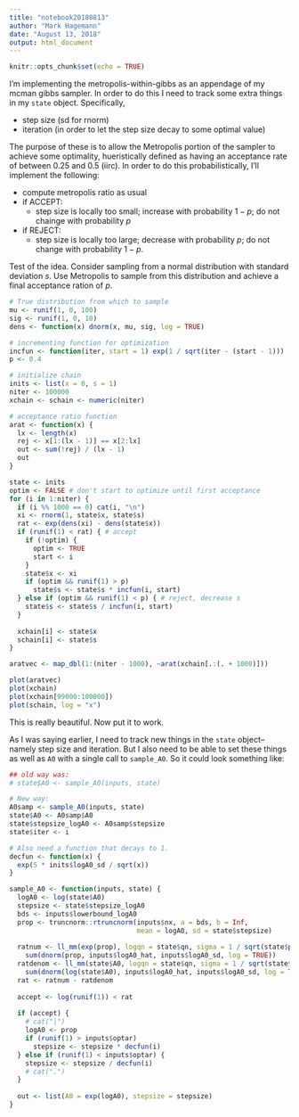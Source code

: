 ```yaml
---
title: "notebook20180813"
author: "Mark Hagemann"
date: "August 13, 2018"
output: html_document
---
```


```r
knitr::opts_chunk$set(echo = TRUE)
```

I'm implementing the metropolis-within-gibbs as an appendage of my mcman gibbs sampler. In order to do this I need to track some extra things in my `state` object. Specifically,

- step size (sd for rnorm)
- iteration (in order to let the step size decay to some optimal value)

The purpose of these is to allow the Metropolis portion of the sampler to achieve some optimality, hueristically defined as having an acceptance rate of between 0.25 and 0.5 (iirc). In order to do this probabilistically, I'll implement the following:

- compute metropolis ratio as usual
- if ACCEPT:
    - step size is locally too small; increase with probability $1 - p$; do not chainge with probability $p$
- if REJECT:
    - step size is locally too large; decrease with probability $p$; do not change with probability $1-p$.
    
    
Test of the idea. Consider sampling from a normal distribution with standard deviation $s$. Use Metropolis to sample from this distribution and achieve a final acceptance ration of $p$. 

```r
# True distribution from which to sample
mu <- runif(1, 0, 100)
sig <- runif(1, 0, 10)
dens <- function(x) dnorm(x, mu, sig, log = TRUE)

# incrementing function for optimization
incfun <- function(iter, start = 1) exp(1 / sqrt(iter - (start - 1)))
p <- 0.4

# initialize chain
inits <- list(x = 0, s = 1)
niter <- 100000
xchain <- schain <- numeric(niter)

# acceptance ratio function
arat <- function(x) {
  lx <- length(x)
  rej <- x[1:(lx - 1)] == x[2:lx]
  out <- sum(!rej) / (lx - 1)
  out
}

state <- inits
optim <- FALSE # don't start to optimize until first acceptance
for (i in 1:niter) {
  if (i %% 1000 == 0) cat(i, "\n")
  xi <- rnorm(1, state$x, state$s)
  rat <- exp(dens(xi) - dens(state$x))
  if (runif(1) < rat) { # accept
    if (!optim) {
      optim <- TRUE
      start <- i
    }
    state$x <- xi
    if (optim && runif(1) > p)
      state$s <- state$s * incfun(i, start)
  } else if (optim && runif(1) < p) { # reject, decrease s
    state$s <- state$s / incfun(i, start)
  }
  
  xchain[i] <- state$x
  schain[i] <- state$s
}

aratvec <- map_dbl(1:(niter - 1000), ~arat(xchain[.:(. + 1000)])) 

plot(aratvec)
plot(xchain)
plot(xchain[99000:100000])
plot(schain, log = "x")
```

This is really beautiful. Now put it to work. 

As I was saying earlier, I need to track new things in the `state` object--namely step size and iteration. But I also need to be able to set these things as well as `A0` with a single call to `sample_A0`. So it could look something like:

```r
## old way was:
# state$A0 <- sample_A0(inputs, state)

# New way:
A0samp <- sample_A0(inputs, state)
state$A0 <- A0samp$A0
state$stepsize_logA0 <- A0samp$stepsize
state$iter <- i

# Also need a function that decays to 1. 
decfun <- function(x) {
  exp(5 * inits$logA0_sd / sqrt(x))
}
```


```r
sample_A0 <- function(inputs, state) {
  logA0 <- log(state$A0)
  stepsize <- state$stepsize_logA0
  bds <- inputs$lowerbound_logA0
  prop <- truncnorm::rtruncnorm(inputs$nx, a = bds, b = Inf, 
                                mean = logA0, sd = state$stepsize)
  
  ratnum <- ll_mm(exp(prop), logqn = state$qn, sigma = 1 / sqrt(state$prec)) +
    sum(dnorm(prop, inputs$logA0_hat, inputs$logA0_sd, log = TRUE))
  ratdenom <- ll_mm(state$A0, logqn = state$qn, sigma = 1 / sqrt(state$prec)) +
    sum(dnorm(log(state$A0), inputs$logA0_hat, inputs$logA0_sd, log = TRUE))
  rat <- ratnum - ratdenom
  
  accept <- log(runif(1)) < rat
  
  if (accept) {
    # cat("|")
    logA0 <- prop
    if (runif(1) > inputs$optar)
      stepsize <- stepsize * decfun(i)
  } else if (runif(1) < inputs$optar) {
    stepsize <- stepsize / decfun(i)
    # cat(".")
  }
  
  out <- list(A0 = exp(logA0), stepsize = stepsize)
}
```

